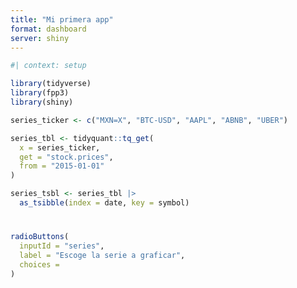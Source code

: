 ```yaml
---
title: "Mi primera app"
format: dashboard
server: shiny
---
```




```r
#| context: setup

library(tidyverse)
library(fpp3)
library(shiny)

series_ticker <- c("MXN=X", "BTC-USD", "AAPL", "ABNB", "UBER")

series_tbl <- tidyquant::tq_get(
  x = series_ticker,
  get = "stock.prices",
  from = "2015-01-01"
)

series_tsbl <- series_tbl |> 
  as_tsibble(index = date, key = symbol)
```

# {.sidebar}

```r
radioButtons(
  inputId = "series",
  label = "Escoge la serie a graficar",
  choices = 
)
```

